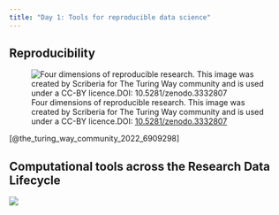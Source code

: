 ```yaml
---
title: "Day 1: Tools for reproducible data science"
---
```


## Reproducibility

![Four dimensions of reproducible research. This image was created by Scriberia for The Turing Way community and is used under a CC-BY licence.DOI: [10.5281/zenodo.3332807](https://doi.org/10.5281/zenodo.3332807)](images/paste-2A9C2B9E.png)

[@the_turing_way_community_2022_6909298]

## Computational tools across the Research Data Lifecycle

![](images/paste-AF117E41.png)
